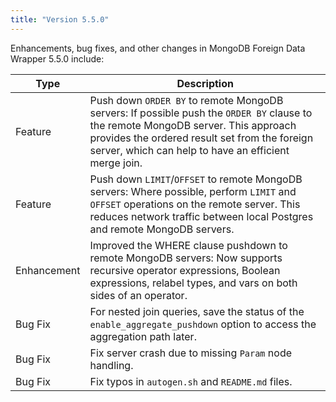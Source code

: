 ```yaml
---
title: "Version 5.5.0"
---
```


Enhancements, bug fixes, and other changes in MongoDB Foreign Data Wrapper 5.5.0 
include:

| Type        | Description                                                                                                                                                                                                                                                 |
| ----------- | ---------------------------------------------------------------------------------------------------------------------------------------------------------------------------------------------------------------------------------------------- |
| Feature     | Push down `ORDER BY` to remote MongoDB servers: If possible push the `ORDER BY` clause to the remote MongoDB server. This approach provides the ordered result set from the foreign server, which can help to have an efficient merge join.    |
| Feature     | Push down `LIMIT`/`OFFSET` to remote MongoDB servers: Where possible, perform `LIMIT` and `OFFSET` operations on the remote server. This reduces network traffic between local Postgres and remote MongoDB servers.                            |
| Enhancement | Improved the WHERE clause pushdown to remote MongoDB servers: Now supports recursive operator expressions, Boolean expressions, relabel types, and vars on both sides of an operator.                                                          |
| Bug Fix     | For nested join queries, save the status of the `enable_aggregate_pushdown` option to access the aggregation path later.                                                                                                                       |
| Bug Fix     | Fix server crash due to missing `Param` node handling.                                                                                                                                                                                         |
| Bug Fix     | Fix typos in `autogen.sh` and `README.md` files.                                                                                                                                                                                               |
